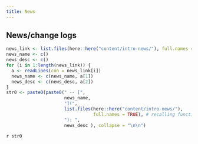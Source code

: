 ```yaml
---
title: News
---
```


## News/change logs 

```r
news_link <- list.files(here::here("content/intro-news/"), full.names = TRUE)
news_name <- c()
news_desc <- c()
for (i in 1:length(news_link)) {
  a <- readLines(con = news_link[i])
  news_name <- c(news_name, a[1])
  news_desc <- c(news_desc, a[2])
}
str0 <- paste0(paste0(" -- [",
                      news_name,
                      "](",
                      list.files(here::here("content/intro-news/"), 
                                 full.names = TRUE), # recalling function so it prints relative directory during quarto render (I hope)
                      "): ", 
                      news_desc ), collapse = "\n\n")
```

`r str0`

